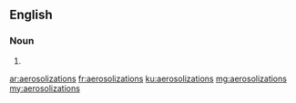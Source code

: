 ==English==

===Noun===
{{head|en|noun plural form}}

# {{plural of|aerosolization|lang=en}}

[[ar:aerosolizations]]
[[fr:aerosolizations]]
[[ku:aerosolizations]]
[[mg:aerosolizations]]
[[my:aerosolizations]]